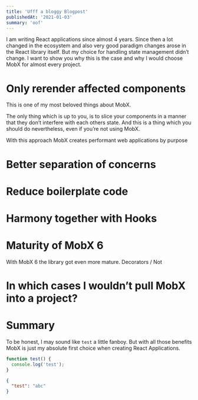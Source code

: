 ```yaml
---
title: 'Ufff a bloggy Blogpost'
publishedAt: '2021-01-03'
summary: 'oof'
---
```


<MainImage
  src="/images/blog/mobx-2021.png"
  width="700"
  height="350"
  alt="Mobx creates performant web apps by purpose"
/>

I am writing React applications since almost 4 years. Since then a lot changed in the ecosystem and also very good paradigm changes arose in the React library itself. But my choice for handling state management didn’t change. I want to show you why this is the case and why I would choose MobX for almost every project.

# Only rerender affected components

This is one of my most beloved things about MobX.

The only thing which is up to you, is to slice your components in a manner that they don’t interfere with each others state. And this is a thing which you should do nevertheless, even if you’re not using MobX.

With this approach MobX creates performant web applications by purpose

# Better separation of concerns

# Reduce boilerplate code

# Harmony together with Hooks

# Maturity of MobX 6

With MobX 6 the library got even more mature. Decorators / Not

# In which cases I wouldn’t pull MobX into a project?

# Summary

To be honest, I may sound like `test` a little fanboy. But with all those benefits MobX is just my absolute first choice when creating React Applications.

```js
function test() {
  console.log('test');
}
```

```js:package.json
{
  "test": "abc"
}
```
